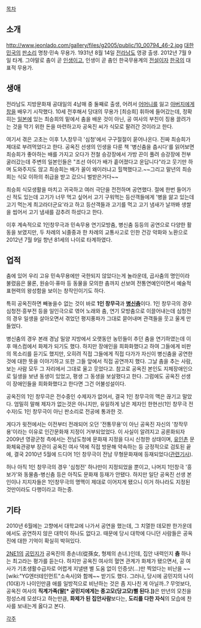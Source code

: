 [[목차]]
== 소개 ==
http://www.jeonlado.com/gallery/files/g2005/public/10_00794_46-2.jpg
[[대한민국]]의 [[판소리]] 명창·민속 무용가. 1931년 8월 14일 [[전라남도]] 영광 출생. 2012년 7월 9일 타계. 그야말로 춤이 곧 [[인생]]이고, 인생이 곧 춤인 한국무용계의 [[전설]]이자 [[한국]]의 대표적 무용가.

== 생애 ==
전라남도 지방문화재 공대일의 4남매 중 둘째로 출생, 어려서 [[어머니]]를 잃고 [[아버지]]에게 [[창]]을 배우기 시작했다. 10세 전후해서 당대의 무용가 [최승희] 휘하에 들어갔는데, 정확히는 [[일본]]에 있는 최승희의 밑에서 춤을 배운 것이 아닌, 공 여사의 부친이 징용 끌려가는 것을 막기 위한 돈을 마련하고자 공옥진 씨가 식모로 팔려간 것이라고 한다. 

여기서 겪은 고초는 이후 1人창무극 '심청'에서 구구절절이 묻어나온다. 진짜 최승희가 제대로 부려먹었다고 한다. 공옥진 선생의 인생을 다룬 책 '병신춤을 춥시다'를 읽어보면 최승희가 좋아하는 배를 가지고 오다가 전철 승강장에서 가방 끈이 풀려 승강장에 전부 굴러갔는데 주변의 일본인들은 "조선 아이가 배가 흩어졌다고 운답니다"라고 웃기만 하며 도와주지도 않고 최승희는 배가 꼴이 왜이러냐고 힐책했다고.~~그리고 말년의 최승희는 식모 이하의 취급을 받고 갔으니 벌받은거다~~

최승희 식모생활을 마치고 귀국하고 여러 극단을 전전하며 공연했다. 절에 한번 들어가신 적도 있는데 고기가 너무 먹고 싶어서 고기 구워먹는 등산객들에게 '병을 앓고 있는데 고기 먹는게 최고라더군요'라고 하고 등산객들과 고기를 먹고 고기 냄새가 날까봐 생쌀을 씹어서 고기 냄새를 감추려 하셨다고 한다.

이후 계속적으로 1인창무극과 민속무용 연기모방춤, 병신춤 등등의 공연으로 다양한 활동을 보였지만, 두 차례의 뇌졸중과 한 차례의 교통사고로 인한 건강 악화와 노환으로 2012년 7월 9일 향년 81세의 나이로 타계하였다.

== 업적 ==
춤에 있어 우리 고유 민속무용에만 국한되지 않았다는게 놀라운데, 곱사춤의 명인이라 불렸음은 물론, 원숭이·퓨마 등 동물을 모의한 춤까지 선보여 전통연예인이면서 예술적 표현력의 왕성함을 보이는 창작인이기도 하다.

특히 공옥진하면 빼놓을수 없는 것이 바로 '''1인 창무극'''과 '''[[병신춤]]'''이다. 1인 창무극의 경우 심청전·흥부전 등을 일인극으로 엮어 노래와 춤, 연기 모방춤으로 이끌어내는데 심청전의 경우 일생을 살아오면서 겪었던 평지풍파가 그대로 묻어내며 관객들을 웃고 울게 만들었다.

병신춤의 경우 본래 경남 밀양 지방에서 오랫동안 농민들이 추던 춤을 연기하였는데 이후 매스컴에서 화제가 되기도 했다. 하지만 장애인을 희화화했다고 하여 그들에게 비판의 목소리를 듣기도 했지만, 오히려 직접 그들에게 직접 다가가 자신이 병신춤을 공연한 것에 대한 뜻을 이야기하고 또한 그들 앞에서 직접 공연까지 했다. 그날 춤을 추는 사람, 보는 사람 모두 그 자리에서 그대로 울고 웃었다고. 참고로 공옥진 본인도 지체장애인으로 일생을 보낸 동생이 있었고, 평생 그 동생을 보살폈다고 한다. 그럼에도 공옥진 선생이 장애인들을 희화화했다고 한다면 그건 어불성설이다.

공옥진의 1인 창무극은 전수중인 수제자가 없어서, 결국 1인 창무극의 맥은 끊기고 말았다. 엄밀히 말해 제자가 없는것은 아니지만, 유일하게 남은 제자인 한현선(1인 창무극 전수자)도 1인 창무극이 아닌 판소리로 전공에 통과한 것.

게다가 윗전에서는 이전부터 전래되어 오던 '전통무용'이 아닌 공옥진 자신의 '창작무용'이라는 이유로 인간문화재 지정이 거부되었었다. 이 사실이 알려지고 공론화되자 2009년 영광군청 측에서는 전남도청에 문화재 지정을 다시 신청한 상태이며, [[유인촌]] 문화체육관광부 장관이 공옥진 여사 댁에 직접 방문해 약속하는 등 긍정적으로 검토된 끝에, 결국 2010년 5월에 드디어 1인 창무극이 전남 무형문화재에 등재되었다([http://www.yonhapnews.co.kr/bulletin/2010/06/27/0200000000AKR20100627062600005.HTML?did=1195r 관련기사]).

허나 아직 1인 창무극의 경우 '심청전' 하나만이 지정되었을 뿐이고, 나머지 1인창극 '흥보가'와 동물춤-병신춤 등은 아직도 문화재 등재가 안됐다. 하지만 일단 공옥진 선생 본인이나 지지자들은 1인창무극의 명맥이 제대로 이어지게 됐으니 이거 하나라도 지정된 것만이라도 다행이라고 하는중. 

== 기타 ==
2010년 6월에는 고향에서 대학교에 나가서 공연을 했는데, 그 치열한 데모판 한가운데에서도 공연하지 않은 대학이 하나도 없다고. 때문에 당시 대학에 다니던 사람들은 공옥진에 대한 기억이 확실히 박혀있다.

[[2NE1]]의 [[공민지]]가 공옥진의 종손녀(從孫女, 형제의 손녀.)인데, 집안 내력인지 '''춤''' 하나는 최고라는 평가를 듣는다. 하지만 공옥진 여사의 혈연 관계가 화제가 됐으면서, 공 여사가 기초생활수급자로 어렵게 지낼땐 별 도움 없이 인증샷(…)만 찍었다는 비난을 ~~[wiki:"YG엔터테인먼트"소속사]와 함께~~ 받기도 했다. 그러나, 당시에 공민지의 나이(10대)가 나이인만큼 애를 일방적으로 비난하는 것은 좀 지나친 게 아닐까..? 무엇보다, 공옥진 여사의 '''직계가족(딸[* 공민지에게는 종고모(당고모)뻘 된다.])'''은 만년의 모친을 정성스레 모셨다고 하는만큼, '''화제가 된 집안사람'''보다는, '''도리를 다한 자식'''의 모습에 찬사를 보내는게 옳다고 본다.

[[각주]]

